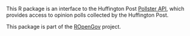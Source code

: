 This R package is an interface to the Huffington Post [Pollster API](http://elections.huffingtonpost.com/pollster/api), which provides access to opinion polls collected by the Huffington Post.  

This package is part of the [ROpenGov](http://ropengov.github.io/) project.
